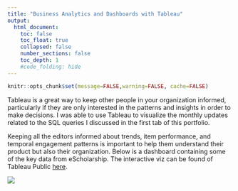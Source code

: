 ```yaml
---
title: "Business Analytics and Dashboards with Tableau"
output:
  html_document:
    toc: false
    toc_float: true
    collapsed: false
    number_sections: false
    toc_depth: 1
    #code_folding: hide
---
```


```r
knitr::opts_chunk$set(message=FALSE,warning=FALSE, cache=FALSE)
```

Tableau is a great way to keep other people in your organization informed, particularly if they are only interested in the patterns and insights in order to make decisions. I was able to use Tableau to visualize the monthly updates related to the SQL queries I discussed in the first tab of this portfolio. 

Keeping all the editors informed about trends, item performance, and temporal engagement patterns is important to help them understand their product but also their organization. Below is a dashboard containing some of the key data from eScholarship. The interactive viz can be found of Tableau Public [here](https://public.tableau.com/views/UHJStats/Dashboard?:language=en-US&:display_count=n&:origin=viz_share_link 'Go to Tableau Public').

![](images/Dashboard.png)
